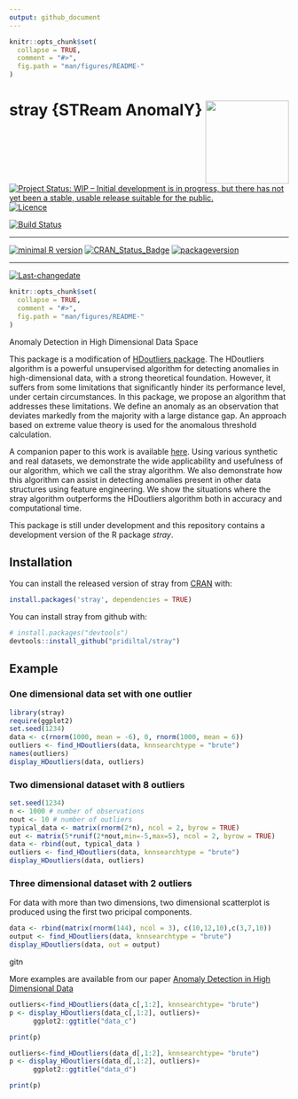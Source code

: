 ```yaml
---
output: github_document
---
```


<!-- README.md is generated from README.Rmd. Please edit that file -->

<!-- rmarkdown v1 -->


```r
knitr::opts_chunk$set(
  collapse = TRUE,
  comment = "#>",
  fig.path = "man/figures/README-"
)
```

# stray {STReam AnomalY} <img src="man/figures/logo.png" align="right" height="150" />

[![Project Status: WIP – Initial development is in progress, but there has not yet been a stable, usable release suitable for the public.](https://www.repostatus.org/badges/latest/wip.svg)](https://www.repostatus.org/#wip)
[![Licence](https://img.shields.io/badge/licence-GPL--2-blue.svg)](https://www.gnu.org/licenses/old-licenses/gpl-2.0.html)

[![Build Status](https://travis-ci.org/pridiltal/stray.svg?branch=master)](https://travis-ci.org/pridiltal/stray)
 
---
 
[![minimal R version](https://img.shields.io/badge/R%3E%3D-3.4.0-6666ff.svg)](https://cran.r-project.org/)
[![CRAN_Status_Badge](http://www.r-pkg.org/badges/version/stray)](https://cran.r-project.org/package=stray)
[![packageversion](https://img.shields.io/badge/Package%20version-0.1.0-orange.svg?style=flat-square)](commits/master)
 
---
 
[![Last-changedate](https://img.shields.io/badge/last%20change-`r gsub('-', '--', Sys.Date())`-yellowgreen.svg)](/commits/master)


<!-- README.md is generated from README.Rmd. Please edit that file -->

```r
knitr::opts_chunk$set(
  collapse = TRUE,
  comment = "#>",
  fig.path = "man/figures/README-"
)
```



Anomaly Detection in High Dimensional Data Space

This package is a modification of [HDoutliers package](https://CRAN.R-project.org/package=HDoutliers). The HDoutliers algorithm is a powerful unsupervised algorithm for detecting anomalies in high-dimensional data, with a strong theoretical foundation. However, it suffers from some
limitations that significantly hinder its performance level, under certain circumstances. In this package, we propose an algorithm that addresses these limitations. We define an anomaly as an
observation that deviates markedly from the majority with a large distance gap. An approach based on extreme value theory is used for the anomalous threshold calculation. 


A companion paper to this work is available [here](https://arxiv.org/pdf/1908.04000.pdf). Using various
synthetic and real datasets, we demonstrate the wide applicability and usefulness of our algorithm, which we call the stray algorithm. We also demonstrate how this algorithm can
assist in detecting anomalies present in other data structures using feature engineering. We show the situations where the stray algorithm outperforms the HDoutliers algorithm both in
accuracy and computational time. 


This package is still under development and this repository contains a development version of the R package *stray*.

## Installation

You can install the released version of stray from [CRAN](https://CRAN.R-project.org) with:
```r
install.packages('stray', dependencies = TRUE)
```

You can install stray from github with:
```r
# install.packages("devtools")
devtools::install_github("pridiltal/stray")
```

## Example

### One dimensional data set with one outlier
```r
library(stray)
require(ggplot2)
set.seed(1234)
data <- c(rnorm(1000, mean = -6), 0, rnorm(1000, mean = 6))
outliers <- find_HDoutliers(data, knnsearchtype = "brute")
names(outliers)
display_HDoutliers(data, outliers)
```

### Two dimensional dataset with 8 outliers
```r
set.seed(1234)
n <- 1000 # number of observations
nout <- 10 # number of outliers
typical_data <- matrix(rnorm(2*n), ncol = 2, byrow = TRUE)
out <- matrix(5*runif(2*nout,min=-5,max=5), ncol = 2, byrow = TRUE)
data <- rbind(out, typical_data )
outliers <- find_HDoutliers(data, knnsearchtype = "brute")
display_HDoutliers(data, outliers)

```

### Three dimensional dataset with 2 outliers

For data with more than two dimensions, two dimensional scatterplot is produced using the first two pricipal components.

```r
data <- rbind(matrix(rnorm(144), ncol = 3), c(10,12,10),c(3,7,10))
output <- find_HDoutliers(data, knnsearchtype = "brute")
display_HDoutliers(data, out = output)
```
gitn

More examples are available from our paper [Anomaly Detection in High Dimensional Data](https://www.monash.edu/business/ebs/research/publications/ebs/wp20-2019.pdf) 

```r
outliers<-find_HDoutliers(data_c[,1:2], knnsearchtype= "brute")
p <- display_HDoutliers(data_c[,1:2], outliers)+
      ggplot2::ggtitle("data_c")

print(p)
```

```r
outliers<-find_HDoutliers(data_d[,1:2], knnsearchtype= "brute")
p <- display_HDoutliers(data_d[,1:2], outliers)+
      ggplot2::ggtitle("data_d")

print(p)
```

